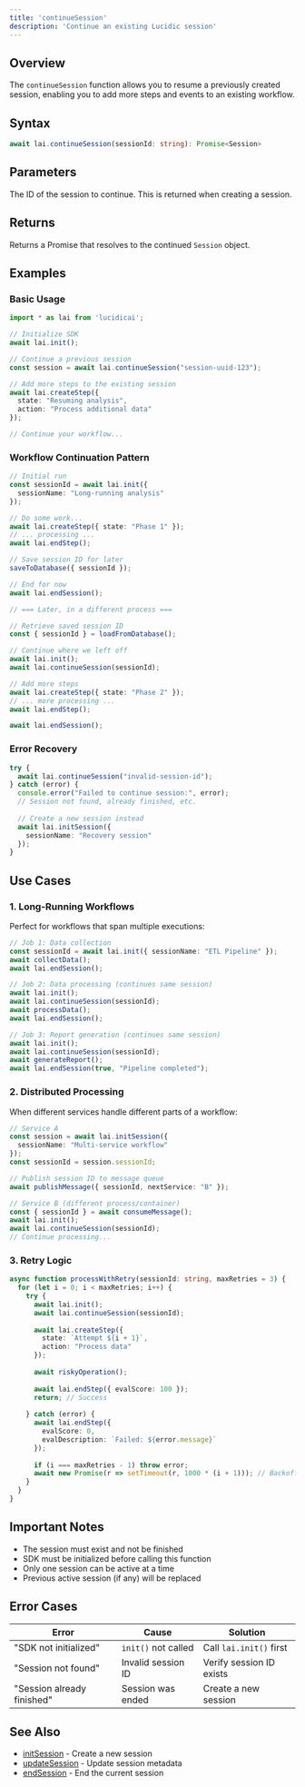 ```yaml
---
title: 'continueSession'
description: 'Continue an existing Lucidic session'
---
```


## Overview

The `continueSession` function allows you to resume a previously created session, enabling you to add more steps and events to an existing workflow.

## Syntax

```typescript
await lai.continueSession(sessionId: string): Promise<Session>
```

## Parameters

<ParamField path="sessionId" type="string" required>
  The ID of the session to continue. This is returned when creating a session.
</ParamField>

## Returns

Returns a Promise that resolves to the continued `Session` object.

## Examples

### Basic Usage

```typescript
import * as lai from 'lucidicai';

// Initialize SDK
await lai.init();

// Continue a previous session
const session = await lai.continueSession("session-uuid-123");

// Add more steps to the existing session
await lai.createStep({
  state: "Resuming analysis",
  action: "Process additional data"
});

// Continue your workflow...
```

### Workflow Continuation Pattern

```typescript
// Initial run
const sessionId = await lai.init({
  sessionName: "Long-running analysis"
});

// Do some work...
await lai.createStep({ state: "Phase 1" });
// ... processing ...
await lai.endStep();

// Save session ID for later
saveToDatabase({ sessionId });

// End for now
await lai.endSession();

// === Later, in a different process ===

// Retrieve saved session ID
const { sessionId } = loadFromDatabase();

// Continue where we left off
await lai.init();
await lai.continueSession(sessionId);

// Add more steps
await lai.createStep({ state: "Phase 2" });
// ... more processing ...
await lai.endStep();

await lai.endSession();
```

### Error Recovery

```typescript
try {
  await lai.continueSession("invalid-session-id");
} catch (error) {
  console.error("Failed to continue session:", error);
  // Session not found, already finished, etc.
  
  // Create a new session instead
  await lai.initSession({
    sessionName: "Recovery session"
  });
}
```

## Use Cases

### 1. Long-Running Workflows

Perfect for workflows that span multiple executions:

```typescript
// Job 1: Data collection
const sessionId = await lai.init({ sessionName: "ETL Pipeline" });
await collectData();
await lai.endSession();

// Job 2: Data processing (continues same session)
await lai.init();
await lai.continueSession(sessionId);
await processData();
await lai.endSession();

// Job 3: Report generation (continues same session)
await lai.init();
await lai.continueSession(sessionId);
await generateReport();
await lai.endSession(true, "Pipeline completed");
```

### 2. Distributed Processing

When different services handle different parts of a workflow:

```typescript
// Service A
const session = await lai.initSession({
  sessionName: "Multi-service workflow"
});
const sessionId = session.sessionId;

// Publish session ID to message queue
await publishMessage({ sessionId, nextService: "B" });

// Service B (different process/container)
const { sessionId } = await consumeMessage();
await lai.init();
await lai.continueSession(sessionId);
// Continue processing...
```

### 3. Retry Logic

```typescript
async function processWithRetry(sessionId: string, maxRetries = 3) {
  for (let i = 0; i < maxRetries; i++) {
    try {
      await lai.init();
      await lai.continueSession(sessionId);
      
      await lai.createStep({
        state: `Attempt ${i + 1}`,
        action: "Process data"
      });
      
      await riskyOperation();
      
      await lai.endStep({ evalScore: 100 });
      return; // Success
      
    } catch (error) {
      await lai.endStep({
        evalScore: 0,
        evalDescription: `Failed: ${error.message}`
      });
      
      if (i === maxRetries - 1) throw error;
      await new Promise(r => setTimeout(r, 1000 * (i + 1))); // Backoff
    }
  }
}
```

## Important Notes

- The session must exist and not be finished
- SDK must be initialized before calling this function
- Only one session can be active at a time
- Previous active session (if any) will be replaced

## Error Cases

| Error | Cause | Solution |
|-------|-------|----------|
| "SDK not initialized" | `init()` not called | Call `lai.init()` first |
| "Session not found" | Invalid session ID | Verify session ID exists |
| "Session already finished" | Session was ended | Create a new session |

## See Also

- [initSession](/typescript-sdk/init-session) - Create a new session
- [updateSession](/typescript-sdk/update-session) - Update session metadata
- [endSession](/typescript-sdk/end-session) - End the current session